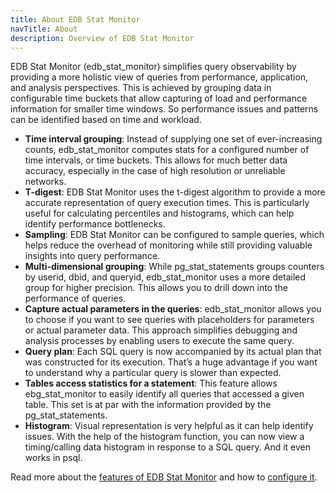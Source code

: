 ```yaml
---
title: About EDB Stat Monitor
navTitle: About
description: Overview of EDB Stat Monitor
---
```


EDB Stat Monitor (edb_stat_monitor) simplifies query observability by providing a more holistic view of queries from performance, application, and analysis perspectives. This is achieved by grouping data in configurable time buckets that allow capturing of load and performance information for smaller time windows. So performance issues and patterns can be identified based on time and workload.

- **Time interval grouping**: Instead of supplying one set of ever-increasing counts, edb_stat_monitor computes stats for a configured number of time intervals, or time buckets. This allows for much better data accuracy, especially in the case of high resolution or unreliable networks.
- **T-digest**: EDB Stat Monitor uses the t-digest algorithm to provide a more accurate representation of query execution times. This is particularly useful for calculating percentiles and histograms, which can help identify performance bottlenecks.
- **Sampling**: EDB Stat Monitor can be configured to sample queries, which helps reduce the overhead of monitoring while still providing valuable insights into query performance.
- **Multi-dimensional grouping**: While pg_stat_statements groups counters by userid, dbid, and queryid, edb_stat_monitor uses a more detailed group for higher precision. This allows you to drill down into the performance of queries.
- **Capture actual parameters in the queries**: edb_stat_monitor allows you to choose if you want to see queries with placeholders for parameters or actual parameter data. This approach simplifies debugging and analysis processes by enabling users to execute the same query.
- **Query plan**: Each SQL query is now accompanied by its actual plan that was constructed for its execution. That’s a huge advantage if you want to understand why a particular query is slower than expected.
- **Tables access statistics for a statement**: This feature allows ebg_stat_monitor to easily identify all queries that accessed a given table. This set is at par with the information provided by the pg_stat_statements.
- **Histogram**: Visual representation is very helpful as it can help identify issues. With the help of the histogram function, you can now view a timing/calling data histogram in response to a SQL query. And it even works in psql.

Read more about the [features of EDB Stat Monitor](features) and how to [configure it](configuring).
